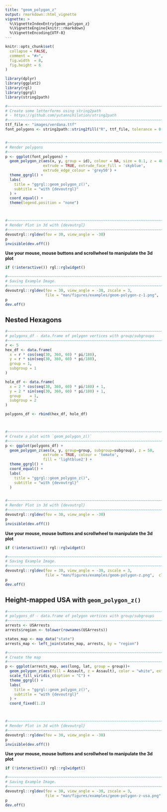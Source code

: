 ```yaml
---
title: "geom_polygon_z"
output: rmarkdown::html_vignette
vignette: >
  %\VignetteIndexEntry{geom_polygon_z}
  %\VignetteEngine{knitr::rmarkdown}
  %\VignetteEncoding{UTF-8}
---
```


```r
knitr::opts_chunk$set(
  collapse = FALSE,
  comment = "#>",
  fig.width  = 8,
  fig.height = 6
)
```

```r
library(dplyr)
library(ggplot2)
library(rgl)
library(ggrgl)
library(string2path)
```


```r
#~~~~~~~~~~~~~~~~~~~~~~~~~~~~~~~~~~~~~~~~~~~~~~~~~~~~~~~~~~~~~~~~~~~~~~~~~~~~
# Create some letterforms using string2path
# - https://github.com/yutannihilation/string2path
#~~~~~~~~~~~~~~~~~~~~~~~~~~~~~~~~~~~~~~~~~~~~~~~~~~~~~~~~~~~~~~~~~~~~~~~~~~~~
ttf_file <- "images/verdana.ttf"
font_polygons <- string2path::string2fill("R", ttf_file, tolerance = 0.01)


#~~~~~~~~~~~~~~~~~~~~~~~~~~~~~~~~~~~~~~~~~~~~~~~~~~~~~~~~~~~~~~~~~~~~~~~~~~~~
# Render polygons
#~~~~~~~~~~~~~~~~~~~~~~~~~~~~~~~~~~~~~~~~~~~~~~~~~~~~~~~~~~~~~~~~~~~~~~~~~~~~
p <- ggplot(font_polygons) +
  geom_polygon_z(aes(x, y, group = id), colour = NA, size = 0.1, z = 40, 
                 extrude = TRUE, extrude_face_fill = 'skyblue',
                 extrude_edge_colour = 'grey50') +
  theme_ggrgl() +
  labs(
    title = "ggrgl::geom_polygon_z()",
    subtitle = "with {devoutrgl}"
  ) + 
  coord_equal() +
  theme(legend.position = "none")



#~~~~~~~~~~~~~~~~~~~~~~~~~~~~~~~~~~~~~~~~~~~~~~~~~~~~~~~~~~~~~~~~~~~~~~~~~~~~
# Render Plot in 3d with {devoutrgl}
#~~~~~~~~~~~~~~~~~~~~~~~~~~~~~~~~~~~~~~~~~~~~~~~~~~~~~~~~~~~~~~~~~~~~~~~~~~~~
devoutrgl::rgldev(fov = 30, view_angle = -30)
p
invisible(dev.off())
```



**Use your mouse, mouse buttons and scrollwheel to manipulate the 3d plot**

```r
if (!interactive()) rgl::rglwidget()
```



```r
#~~~~~~~~~~~~~~~~~~~~~~~~~~~~~~~~~~~~~~~~~~~~~~~~~~~~~~~~~~~~~~~~~~~~~~~~~~~~~
# Saving Example Image.
#~~~~~~~~~~~~~~~~~~~~~~~~~~~~~~~~~~~~~~~~~~~~~~~~~~~~~~~~~~~~~~~~~~~~~~~~~~~~~
devoutrgl::rgldev(fov = 30, view_angle = -30, zscale = 3,
                  file = "man/figures/examples/geom-polygon-z-1.png",  close_window = TRUE, dpi = 200)
p
dev.off()
```





Nested Hexagons
------------------------------------------------------------------------------


```r
#~~~~~~~~~~~~~~~~~~~~~~~~~~~~~~~~~~~~~~~~~~~~~~~~~~~~~~~~~~~~~~~~~~~~~~~~~~~~~
# polygons_df - data.frame of polygon vertices with group/subgroups
#~~~~~~~~~~~~~~~~~~~~~~~~~~~~~~~~~~~~~~~~~~~~~~~~~~~~~~~~~~~~~~~~~~~~~~~~~~~~~
r <- 5
hex_df <- data.frame(
  x = r * cos(seq(30, 360, 60) * pi/180),
  y = r * sin(seq(30, 360, 60) * pi/180),
  group = 1,
  subgroup = 1
)

hole_df <- data.frame(
  x = 2 * cos(seq(30, 360, 60) * pi/180) + 1,
  y = 2 * sin(seq(30, 360, 60) * pi/180) + 1,
  group    = 1,
  subgroup = 2
)

polygons_df <- rbind(hex_df, hole_df)



#~~~~~~~~~~~~~~~~~~~~~~~~~~~~~~~~~~~~~~~~~~~~~~~~~~~~~~~~~~~~~~~~~~~~~~~~~~~~~
# Create a plot with `geom_polygon_z()`
#~~~~~~~~~~~~~~~~~~~~~~~~~~~~~~~~~~~~~~~~~~~~~~~~~~~~~~~~~~~~~~~~~~~~~~~~~~~~~
p <- ggplot(polygons_df) +
  geom_polygon_z(aes(x, y, group=group, subgroup=subgroup), z = 50, 
                 extrude = TRUE, colour = 'tomato', 
                 fill = 'lightblue2') +
  theme_ggrgl() + 
  coord_equal() + 
  labs(
    title = "ggrgl::geom_polygon_z()",
    subtitle = "with {devoutrgl}"
  ) 


#~~~~~~~~~~~~~~~~~~~~~~~~~~~~~~~~~~~~~~~~~~~~~~~~~~~~~~~~~~~~~~~~~~~~~~~~~~~~
# Render Plot in 3d with {devoutrgl}
#~~~~~~~~~~~~~~~~~~~~~~~~~~~~~~~~~~~~~~~~~~~~~~~~~~~~~~~~~~~~~~~~~~~~~~~~~~~~
devoutrgl::rgldev(fov = 30, view_angle = -30)
p
invisible(dev.off())
```



**Use your mouse, mouse buttons and scrollwheel to manipulate the 3d plot**

```r
if (!interactive()) rgl::rglwidget()
```



```r
#~~~~~~~~~~~~~~~~~~~~~~~~~~~~~~~~~~~~~~~~~~~~~~~~~~~~~~~~~~~~~~~~~~~~~~~~~~~~~
# Saving Example Image.
#~~~~~~~~~~~~~~~~~~~~~~~~~~~~~~~~~~~~~~~~~~~~~~~~~~~~~~~~~~~~~~~~~~~~~~~~~~~~~
devoutrgl::rgldev(fov = 30, view_angle = -30, zscale = 3,
                  file = "man/figures/examples/geom-polygon-z.png",  close_window = TRUE, dpi = 200)
p
dev.off()
```





Height-mapped USA with `geom_polygon_z()`
------------------------------------------------------------------------------


```r
#~~~~~~~~~~~~~~~~~~~~~~~~~~~~~~~~~~~~~~~~~~~~~~~~~~~~~~~~~~~~~~~~~~~~~~~~~~~~~
# polygons_df - data.frame of polygon vertices with group/subgroups
#~~~~~~~~~~~~~~~~~~~~~~~~~~~~~~~~~~~~~~~~~~~~~~~~~~~~~~~~~~~~~~~~~~~~~~~~~~~~~
arrests <- USArrests 
arrests$region <- tolower(rownames(USArrests))

states_map <- map_data("state")
arrests_map <- left_join(states_map, arrests, by = "region")

#~~~~~~~~~~~~~~~~~~~~~~~~~~~~~~~~~~~~~~~~~~~~~~~~~~~~~~~~~~~~~~~~~~~~~~~~~~~~
# Create the map
#~~~~~~~~~~~~~~~~~~~~~~~~~~~~~~~~~~~~~~~~~~~~~~~~~~~~~~~~~~~~~~~~~~~~~~~~~~~~
p <- ggplot(arrests_map, aes(long, lat, group = group))+
  geom_polygon_z(aes(fill = Assault, z = Assault), color = "white", extrude = TRUE)+
  scale_fill_viridis_c(option = "C") +
  theme_ggrgl() + 
  labs(
    title = "ggrgl::geom_polygon_z()",
    subtitle = "with {devoutrgl}"
  ) + 
  coord_fixed(1.2)



#~~~~~~~~~~~~~~~~~~~~~~~~~~~~~~~~~~~~~~~~~~~~~~~~~~~~~~~~~~~~~~~~~~~~~~~~~~~~
# Render Plot in 3d with {devoutrgl}
#~~~~~~~~~~~~~~~~~~~~~~~~~~~~~~~~~~~~~~~~~~~~~~~~~~~~~~~~~~~~~~~~~~~~~~~~~~~~
devoutrgl::rgldev(fov = 30, view_angle = -30)
p
invisible(dev.off())
```



**Use your mouse, mouse buttons and scrollwheel to manipulate the 3d plot**

```r
if (!interactive()) rgl::rglwidget()
```



```r
#~~~~~~~~~~~~~~~~~~~~~~~~~~~~~~~~~~~~~~~~~~~~~~~~~~~~~~~~~~~~~~~~~~~~~~~~~~~~~
# Saving Example Image.
#~~~~~~~~~~~~~~~~~~~~~~~~~~~~~~~~~~~~~~~~~~~~~~~~~~~~~~~~~~~~~~~~~~~~~~~~~~~~~
devoutrgl::rgldev(fov = 30, view_angle = -30, zscale = 3,
                  file = "man/figures/examples/geom-polygon-z-usa.png",  close_window = FALSE, dpi = 200)
p
dev.off()
```




